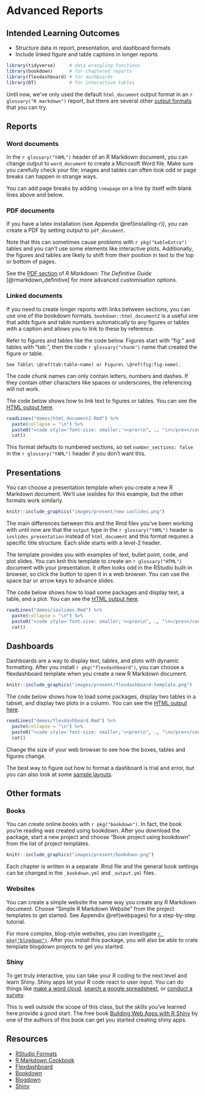 # Advanced Reports  {#present}

## Intended Learning Outcomes {#ilo-present}

* Structure data in report, presentation, and dashboard formats
* Include linked figure and table captions in longer reports

```r
library(tidyverse)     # data wrangling functions
library(bookdown)      # for chaptered reports
library(flexdashboard) # for dashboards
library(DT)            # for interactive tables
```

Until now, we've only used the default `html_document` output format in an `r glossary("R markdown")` report, but there are several other [output formats](https://rmarkdown.rstudio.com/formats.html){target="_blank"} that you can try.

## Reports

### Word documents

In the `r glossary("YAML")` header of an R Markdown document, you can change output to `word_document` to create a Microsoft Word file. Make sure you carefully check your file; images and tables can often look odd or page breaks can happen in strange ways.

You can add page breaks by adding `\newpage` on a line by itself with blank lines above and below.

### PDF documents

If you have a latex installation (see Appendix\ \@ref(installing-r)), you can create a PDF by setting output to `pdf_document`. 

Note that this can sometimes cause problems with `r pkg("kableExtra")` tables and you can't use some elements like interactive plots. Additionally, the figures and tables are likely to shift from their position in text to the top or bottom of pages. 

See the [PDF section](https://bookdown.org/yihui/rmarkdown/pdf-document.html){target="_blank"} of *R Markdown: The Definitive Guide* [@rmarkdown_definitive] for more advanced customisation options.

### Linked documents

If you need to create longer reports with links between sections, you can use one of the bookdown formats. `bookdown::html_document2` is a useful one that adds figure and table numbers automatically to any figures or tables with a caption and allows you to link to these by reference.

Refer to figures and tables like the code below. Figures start with "fig:" and tables with "tab:", then the code `r glossary("chunk")` name that created the figure or table.

```
See Table\ \@ref(tab:table-name) or Figure\ \@ref(fig:fig-name).
```

::: {.warning data-latex=""}
The code chunk names can only contain letters, numbers and dashes. If they contain other characters like spaces or underscores, the referencing will not work.
:::

The code below shows how to link text to figures or tables. You can see the [HTML output here](demos/html_document2.html).

```r
readLines("demos/html_document2.Rmd") %>% 
  paste(collapse = "\n") %>%
  paste0("<code style='font-size: smaller;'><pre>\n", ., "\n</pre></code>") %>%
  cat()
```

This format defaults to numbered sections, so set `number_sections: false` in the `r glossary("YAML")` header if you don't want this.


## Presentations

You can choose a presentation template when you create a new R Markdown document. We'll use ioslides for this example, but the other formats work similarly.

```r
knitr::include_graphics("images/present/new-ioslides.png")
```

The main differences between this and the Rmd files you've been working with until now are that the `output` type in the `r glossary("YAML")` header is `ioslides_presentation` instead of `html_document` and this format requires a specific title structure. Each slide starts with a level-2 header.

The template provides you with examples of text, bullet point, code, and plot slides. You can knit this template to create an `r glossary("HTML")` document with your presentation. It often looks odd in the RStudio built-in browser, so click the button to open it in a web browser. You can use the space bar or arrow keys to advance slides.

The code below shows how to load some packages and display text, a table, and a plot. You can see the [HTML output here](demos/ioslides.html).

```r
readLines("demos/ioslides.Rmd") %>% 
  paste(collapse = "\n") %>%
  paste0("<code style='font-size: smaller;'><pre>\n", ., "\n</pre></code>") %>%
  cat()
```


## Dashboards

Dashboards are a way to display text, tables, and plots with dynamic formatting. After you install `r pkg("flexdashboard")`, you can choose a flexdashboard template when you create a new R Markdown document. 

```r
knitr::include_graphics("images/present/flexdashboard-template.png")
```

The code below shows how to load some packages, display two tables in a tabset, and display two plots in a column. You can see the [HTML output here](demos/flexdashboard.html).

```r
readLines("demos/flexdashboard.Rmd") %>% 
  paste(collapse = "\n") %>%
  paste0("<code style='font-size: smaller;'><pre>\n", ., "\n</pre></code>") %>%
  cat()
```

Change the size of your web browser to see how the boxes, tables and figures change.

The best way to figure out how to format a dashboard is trial and error, but you can also look at some [sample layouts](https://pkgs.rstudio.com/flexdashboard/articles/layouts.html){target="_blank"}.

## Other formats

### Books

You can create online books with `r pkg("bookdown")`. In fact, the book you're reading was created using bookdown. After you download the package, start a new project and choose "Book project using bookdown" from the list of project templates. 

```r
knitr::include_graphics("images/present/bookdown.png")
```

Each chapter is written in a separate .Rmd file and the general book settings can be changed in the `_bookdown.yml` and `_output.yml` files. 

### Websites

You can create a simple website the same way you create any R Markdown document. Choose "Simple R Markdown Website" from the project templates to get started. See Appendix\ \@ref(webpages) for a step-by-step tutorial.

For more complex, blog-style websites, you can investigate [`r pkg("blogdown")`](https://bookdown.org/yihui/blogdown/). After you install this package, you will also be able to crate template blogdown projects to get you started.

### Shiny

To get truly interactive, you can take your R coding to the next level and learn Shiny. Shiny apps let your R code react to user input. You can do things like [make a word cloud](https://shiny.psy.gla.ac.uk/debruine/wordcloud/), [search a google spreadsheet](https://shiny.psy.gla.ac.uk/debruine/seen/), or [conduct a survey](https://shiny.psy.gla.ac.uk/debruine/question/).

This is well outside the scope of this class, but the skills you've learned here provide a good start. The free book [Building Web Apps with R Shiny](https://debruine.github.io/shinyintro/) by one of the authors of this book can get you started creating shiny apps.

## Resources {#resources-present}

* [RStudio Formats](https://rmarkdown.rstudio.com/formats.html)
* [R Markdown Cookbook](https://bookdown.org/yihui/rmarkdown-cookbook)
* [Flexdashboard](https://pkgs.rstudio.com/flexdashboard/)
* [Bookdown](https://bookdown.org/yihui/bookdown/)
* [Blogdown](https://bookdown.org/yihui/blogdown/)
* [Shiny](https://shiny.rstudio.com/)




